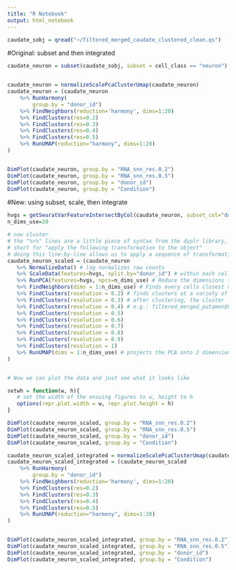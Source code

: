 ```yaml
---
title: "R Notebook"
output: html_notebook
---
```


```r
caudate_sobj = qread("~/filtered_merged_caudate_clustered_clean.qs")
```
#Original: subset and then integrated 
```r
caudate_neuron = subset(caudate_sobj, subset = cell_class == "neuron")


caudate_neuron = normalizeScalePcaClusterUmap(caudate_neuron)
caudate_neuron = (caudate_neuron
    %>% RunHarmony(
        group.by = "donor_id")
    %>% FindNeighbors(reduction='harmony', dims=1:20)
    %>% FindClusters(res=0.2)
    %>% FindClusters(res=0.3)
    %>% FindClusters(res=0.4)
    %>% FindClusters(res=0.5)
    %>% RunUMAP(reduction="harmony", dims=1:20)
) 


DimPlot(caudate_neuron, group.by = "RNA_snn_res.0.2")
DimPlot(caudate_neuron, group.by = "RNA_snn_res.0.5")
DimPlot(caudate_neuron, group.by = "donor_id")
DimPlot(caudate_neuron, group.by = "Condition")
```


#New: using subset, scale, then integrate
```r
hvgs = getSeuratVarFeatureIntersectByCol(caudate_neuron, subset_col="donor_id", original_nfeatures=2500)
n_dims_use=20

# now cluster
# the "%>%" lines are a little piece of syntax from the dyplr library,
# short for "apply the following transformation to the object"
# doing this line-by-line allows us to apply a sequence of transformations
caudate_neuron_scaled = (caudate_neuron
   %>% NormalizeData() # log normalizes raw counts
   %>% ScaleData(features=hvgs, split.by="donor_id") # within each cell, for each gene scale the data (i.e. subtract the donor's mean and divide by the donor's standard deviation of that gene)
   %>% RunPCA(features=hvgs, npcs=n_dims_use) # Reduce the dimensions to the n_dims_use dimensions that best explain the data https://en.wikipedia.org/wiki/Principal_component_analysis
   %>% FindNeighbors(dims = 1:n_dims_use) # Finds every cells closest neighbors in the PCA space
   %>% FindClusters(resolution = 0.2) # finds clusters at a variety of resolutions
   %>% FindClusters(resolution = 0.3) # after clustering, the cluster labels are accessible via filtered_merged_putamen$RNA_snn_res.{resolution}
   %>% FindClusters(resolution = 0.4) # e.g.: filtered_merged_putamen$RNA_snn_res.0.4 here
   %>% FindClusters(resolution = 0.5)
   %>% FindClusters(resolution = 0.6)
   %>% FindClusters(resolution = 0.7)
   %>% FindClusters(resolution = 0.8)
   %>% FindClusters(resolution = 0.9)
   %>% FindClusters(resolution = 1)
   %>% RunUMAP(dims = 1:n_dims_use) # projects the PCA onto 2 dimensions, such that both "global structure" and "local structure" are optimally preserved
)


# Now we can plot the data and just see what it looks like

setwh = function(w, h){
   # set the width of the ensuing figures to w, height to h
   options(repr.plot.width = w, repr.plot.height = h)
}

```

```r
DimPlot(caudate_neuron_scaled, group.by = "RNA_snn_res.0.2")
DimPlot(caudate_neuron_scaled, group.by = "RNA_snn_res.0.5")
DimPlot(caudate_neuron_scaled, group.by = "donor_id")
DimPlot(caudate_neuron_scaled, group.by = "Condition")
```

```r
caudate_neuron_scaled_integrated = normalizeScalePcaClusterUmap(caudate_neuron_scaled)
caudate_neuron_scaled_integrated = (caudate_neuron_scaled
    %>% RunHarmony(
        group.by = "donor_id")
    %>% FindNeighbors(reduction='harmony', dims=1:20)
    %>% FindClusters(res=0.2)
    %>% FindClusters(res=0.3)
    %>% FindClusters(res=0.4)
    %>% FindClusters(res=0.5)
    %>% RunUMAP(reduction="harmony", dims=1:20)
) 


DimPlot(caudate_neuron_scaled_integrated, group.by = "RNA_snn_res.0.2")
DimPlot(caudate_neuron_scaled_integrated, group.by = "RNA_snn_res.0.5")
DimPlot(caudate_neuron_scaled_integrated, group.by = "donor_id")
DimPlot(caudate_neuron_scaled_integrated, group.by = "Condition")
```


